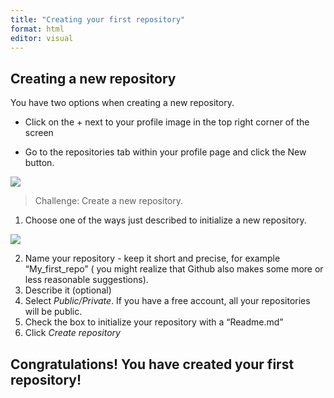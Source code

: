 ```yaml
---
title: "Creating your first repository"
format: html
editor: visual
---
```


## Creating a new repository

You have two options when creating a new repository.

-   Click on the + next to your profile image in the top right corner of the screen

-    Go to the repositories tab within your profile page and click the New button.

![](images/Create_repo.png){fig-align="center"}

> Challenge: Create a new repository.

1.  Choose one of the ways just described to initialize a new repository.

![](img/Create_repo2.png)

2.  Name your repository - keep it short and precise, for example "My_first_repo" ( you might realize that Github also makes some more or less reasonable suggestions).
3.  Describe it (optional)
4.  Select *Public/Private*. If you have a free account, all your repositories will be public.
5.  Check the box to initialize your repository with a "Readme.md"
6.  Click *Create repository*

## Congratulations! You have created your first repository!
